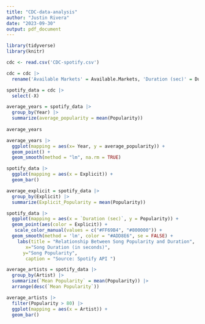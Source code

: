 ```yaml
---
title: "CDC-data-analysis"
author: "Justin Rivera"
date: "2023-09-30"
output: pdf_document
---
```


```r
library(tidyverse)
library(knitr)
```


```r
cdc <- read.csv('CDC-spotify.csv')
```


```r

cdc = cdc |> 
  rename('Available Markets' = Available.Markets, 'Duration (sec)' = Duration..sec., 'Track Name' = Track.Name)
```

```r
spotify_data = cdc |> 
  select(-X)
```


```r
average_years = spotify_data |> 
  group_by(Year) |> 
  summarize(average_popularity = mean(Popularity))
  
average_years
```
```r
average_years |> 
  ggplot(mapping = aes(x= Year, y = average_popularity)) +
  geom_point() +
  geom_smooth(method = "lm", na.rm = TRUE)
```
```r
spotify_data |> 
  ggplot(mapping = aes(x = Explicit)) + 
  geom_bar()

```


```r
average_explicit = spotify_data |> 
  group_by(Explicit) |> 
  summarize(Explicit_Popularity = mean(Popularity))

```

```r
spotify_data |> 
  ggplot(mapping = aes(x = `Duration (sec)`, y = Popularity)) +
  geom_point(aes(color = Explicit)) +
   scale_color_manual(values = c("#FF69B4", "#800000")) +
  geom_smooth(method = 'lm', color = "#ADD8E6", se = FALSE) +
    labs(title = "Relationship Between Song Popularity and Duration", 
       x="Song Duration (in seconds)", 
      y="Song Popularity",  
       caption = "Source: Spotify API ")

```



```r
average_artists = spotify_data |> 
  group_by(Artist) |> 
  summarize(`Mean Popularity` = mean(Popularity)) |> 
  arrange(desc(`Mean Popularity`))


```


```r

average_artists |> 
  filter(Popularity > 80) |> 
  ggplot(mapping = aes(x = Artist)) +
  geom_bar()
  
```